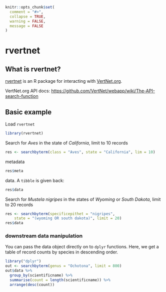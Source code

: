 ```r
knitr::opts_chunk$set(
  comment = "#>",
  collapse = TRUE,
  warning = FALSE,
  message = FALSE
)
```

# rvertnet {#rvertnet}

## What is rvertnet? {#what-rvertnet}

[rvertnet][] is an R package for interacting with [VertNet.org](http://vertnet.org/).

VertNet.org API docs: <https://github.com/VertNet/webapp/wiki/The-API-search-function>




## Basic example {#rvertnet-basic-example}

Load `rvertnet`

```r
library(rvertnet)
```

Search for _Aves_ in the state of _California_, limit to 10 records

```r
res <- searchbyterm(class = "Aves", state = "California", lim = 10)
```

metadata

```r
res$meta
```

data. A `tibble` is given back:

```r
res$data
```

Search for _Mustela nigripes_ in the states of _Wyoming_ or _South Dakota_, 
limit to 20 records

```r
res <- searchbyterm(specificepithet = "nigripes", 
    state = "(wyoming OR south dakota)", limit = 20)
res$data
```

### downstream data manipulation

You can pass the data object directly on to `dplyr` functions. Here, we get a 
table of record counts by species in descending order.

```r
library("dplyr")
out <- searchbyterm(genus = "Ochotona", limit = 800)
out$data %>%
  group_by(scientificname) %>%
  summarise(count = length(scientificname)) %>%
  arrange(desc(count))
```


[rvertnet]: https://github.com/ropensci/rvertnet
